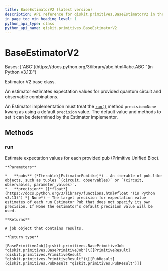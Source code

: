 ```yaml
---
title: BaseEstimatorV2 (latest version)
description: API reference for qiskit.primitives.BaseEstimatorV2 in the latest version of qiskit
in_page_toc_min_heading_level: 1
python_api_type: class
python_api_name: qiskit.primitives.BaseEstimatorV2
---
```


# BaseEstimatorV2

<Class id="qiskit.primitives.BaseEstimatorV2" isDedicatedPage={true} github="https://github.com/Qiskit/qiskit/tree/stable/1.2/qiskit/primitives/base/base_estimator.py#L220-L252" signature="qiskit.primitives.BaseEstimatorV2" modifiers="class">
  Bases: [`ABC`](https://docs.python.org/3/library/abc.html#abc.ABC "(in Python v3.13)")

  Estimator V2 base class.

  An estimator estimates expectation values for provided quantum circuit and observable combinations.

  An Estimator implementation must treat the [`run()`](#qiskit.primitives.BaseEstimatorV2.run "qiskit.primitives.BaseEstimatorV2.run") method `precision=None` kwarg as using a default `precision` value. The default value and methods to set it can be determined by the Estimator implementor.

  ## Methods

  ### run

  <Function id="qiskit.primitives.BaseEstimatorV2.run" github="https://github.com/Qiskit/qiskit/tree/stable/1.2/qiskit/primitives/base/base_estimator.py#L237-L252" signature="run(pubs, *, precision=None)" modifiers="abstract">
    Estimate expectation values for each provided pub (Primitive Unified Bloc).

    **Parameters**

    *   **pubs** (*Iterable\[EstimatorPubLike]*) – An iterable of pub-like objects, such as tuples `(circuit, observables)` or `(circuit, observables, parameter_values)`.
    *   **precision** ([*float*](https://docs.python.org/3/library/functions.html#float "(in Python v3.13)") *| None*) – The target precision for expectation value estimates of each run Estimator Pub that does not specify its own precision. If None the estimator’s default precision value will be used.

    **Returns**

    A job object that contains results.

    **Return type**

    [BasePrimitiveJob](qiskit.primitives.BasePrimitiveJob "qiskit.primitives.BasePrimitiveJob")\[[PrimitiveResult](qiskit.primitives.PrimitiveResult "qiskit.primitives.PrimitiveResult")\[[PubResult](qiskit.primitives.PubResult "qiskit.primitives.PubResult")]]
  </Function>
</Class>

